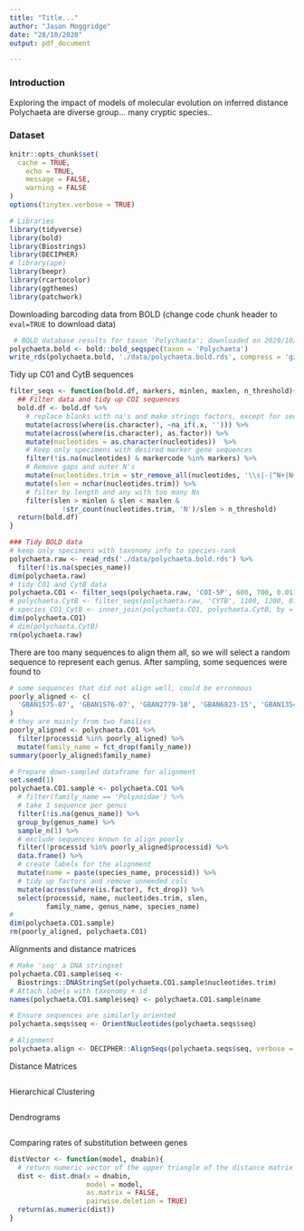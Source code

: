 ```yaml
---
title: "Title..."
author: "Jason Moggridge"
date: "28/10/2020"
output: pdf_document

---
```

<!-- other yaml matters -->
<!-- bibliography: references.bib -->
<!-- highlight: kate -->
<!-- urlcolor: blue -->

<!-- 
Paragraph 1: What is the overarching topic you are interested in? Why is this scientifically important and interesting and/or societally relevant?o

Paragraph 2: You can outline what is an important sub-area of research or a gap in knowledge. (As an example, perhaps your broader theme is gene expression analysis, and in paragraph 2 you could narrow in to introduce the importance of statistical choices.)o
Paragraph 3: What is the specific objective of your study? What kind of study are you performing? What will you d 
-->

### Introduction

Exploring the impact of models of molecular evolution on inferred distance
Polychaeta are diverse group... many cryptic species..


### Dataset


```r
knitr::opts_chunk$set(
  cache = TRUE,
	echo = TRUE,
	message = FALSE,
	warning = FALSE
)
options(tinytex.verbose = TRUE)
```


```r
# Libraries
library(tidyverse)
library(bold)
library(Biostrings)
library(DECIPHER)
# library(ape)
library(beepr)
library(rcartocolor)
library(ggthemes)
library(patchwork)
```


Downloading barcoding data from BOLD (change code chunk header to `eval=TRUE` to download data)
```r
 # BOLD database results for taxon 'Polychaeta'; downloaded on 2020/10/31.
polychaeta.bold <- bold::bold_seqspec(taxon = 'Polychaeta')
write_rds(polychaeta.bold, './data/polychaeta.bold.rds', compress = 'gz')
```



Tidy up C01 and CytB sequences
```r
filter_seqs <- function(bold.df, markers, minlen, maxlen, n_threshold){
  ## Filter data and tidy up COI sequences
  bold.df <- bold.df %>%
    # replace blanks with na's and make strings factors, except for sequences
    mutate(across(where(is.character), ~na_if(.x, ''))) %>%
    mutate(across(where(is.character), as.factor)) %>%
    mutate(nucleotides = as.character(nucleotides))  %>%
    # Keep only specimens with desired marker gene sequences
    filter(!is.na(nucleotides) & markercode %in% markers) %>%
    # Remove gaps and outer N's
    mutate(nucleotides.trim = str_remove_all(nucleotides, '\\s|-|^N+|N+$')) %>%
    mutate(slen = nchar(nucleotides.trim)) %>%
    # filter by length and any with too many Ns
    filter(slen > minlen & slen < maxlen & 
             !str_count(nucleotides.trim, 'N')/slen > n_threshold)
  return(bold.df)  
}

### Tidy BOLD data
# keep only specimens with taxonomy info to species-rank
polychaeta.raw <- read_rds('./data/polychaeta.bold.rds') %>%
  filter(!is.na(species_name))
dim(polychaeta.raw)
# tidy CO1 and CytB data
polychaeta.CO1 <- filter_seqs(polychaeta.raw, 'COI-5P', 600, 700, 0.01)
# polychaeta.CytB <- filter_seqs(polychaeta.raw, 'CYTB', 1100, 1200, 0.01)
# species_CO1_CytB <- inner_join(polychaeta.CO1, polychaeta.CytB, by = "species_name")
dim(polychaeta.CO1)
# dim(polychaeta.CytB)
rm(polychaeta.raw)
```


There are too many sequences to align them all, so we will select a random sequence to represent each genus. After sampling, some sequences were found to

```r
# some sequences that did not align well, could be erroneous
poorly_aligned <- c(
  'GBAN1575-07', 'GBAN1576-07', 'GBAN2779-10', 'GBAN6823-15', 'GBAN13543-19', 'GBAN13546-19', 'GBAN13547-19', 'GBAN13548-19', 'GBAN13550-19', 'GBAN13551-19', 'GBAN13552-19', 'GBAN13553-19', 'GBMNB34178-20', 'GBMNB34179-20', 'GBMNB34180-20', 'GBMNB34182-20', 'GBMNB34183-20', 'CCFZP144-19', 'HZPLY376-13'
)
# they are mainly from two families
poorly_aligned <- polychaeta.CO1 %>%
  filter(processid %in% poorly_aligned) %>%
  mutate(family_name = fct_drop(family_name))
summary(poorly_aligned$family_name)

# Prepare down-sampled dataframe for alignment
set.seed(1)
polychaeta.CO1.sample <- polychaeta.CO1 %>%
  # filter(family_name == 'Polynoidae') %>%
  # take 1 sequence per genus
  filter(!is.na(genus_name)) %>%
  group_by(genus_name) %>%
  sample_n(1) %>%
  # exclude sequences known to align poorly
  filter(!processid %in% poorly_aligned$processid) %>%
  data.frame() %>%
  # create labels for the alignment
  mutate(name = paste(species_name, processid)) %>%
  # tidy up factors and remove unneeded cols
  mutate(across(where(is.factor), fct_drop)) %>%
  select(processid, name, nucleotides.trim, slen, 
         family_name, genus_name, species_name)
#
dim(polychaeta.CO1.sample)
rm(poorly_aligned, polychaeta.CO1)


```


Alignments and distance matrices
```r
# Make 'seq' a DNA stringset
polychaeta.CO1.sample$seq <-
  Biostrings::DNAStringSet(polychaeta.CO1.sample$nucleotides.trim)
# Attach labels with taxonomy + id
names(polychaeta.CO1.sample$seq) <- polychaeta.CO1.sample$name

# Ensure sequences are similarly oriented
polychaeta.seqs$seq <- OrientNucleotides(polychaeta.seqs$seq)

# Alignment
polychaeta.align <- DECIPHER::AlignSeqs(polychaeta.seqs$seq, verbose = TRUE)
```


Distance Matrices
```r

```

Hierarchical Clustering
```r

```

Dendrograms
```r

```


Comparing rates of substitution between genes

```r
distVector <- function(model, dnabin){
  # return numeric vector of the upper triangle of the distance matrix
  dist <- dist.dna(x = dnabin,
                   model = model,
                   as.matrix = FALSE,
                   pairwise.deletion = TRUE)
  return(as.numeric(dist))
}
```


```r

```

